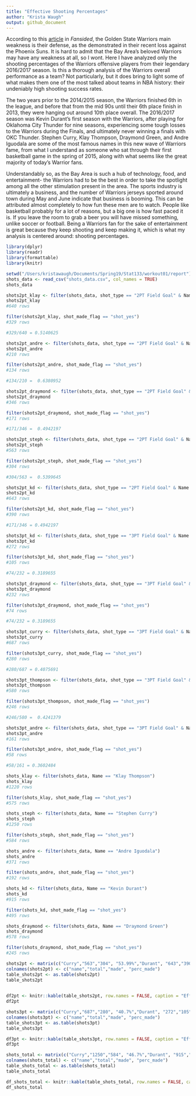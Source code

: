 ```yaml
---
title: "Effective Shooting Percentages"
author: "Krista Waugh"
output: github_document
---
```

According to this [article](https://sircharlesincharge.com/2019/03/13/golden-state-warriors-serious-concern/) in *Fansided*, the Golden State Warriors main weakness is their defense, as the demonstrated in their recent loss against the Phoenix Suns. It is hard to admit that the Bay Area's beloved Warriors may have any weakness at all, so I wont. Here I have analyzed only the shooting percentages of the Warriors offensive players from their legendary 2016/2017 season. Is this a thorough analysis of the Warriors overall performance as a team? Not particularly, but it does bring to light some of what makes them one of the most talked about teams in NBA history: their undeniably high shooting success rates. 

The two years prior to the 2014/2015 season, the Warriors finished 6th in the league, and before that from the mid 90s until their 6th place finish in 2013, they were hanging out around 10th place overall. The 2016/2017 season was Kevin Durant’s first season with the Warriors, after playing for Oklahoma City Thunder for nine seasons, experiencing some tough losses to the Warriors during the Finals, and ultimately never winning a finals with OKC Thunder. Stephen Curry, Klay Thompson, Draymond Green, and Andre Iguodala are some of the most famous names in this new wave of Warriors fame, from what I understand as someone who sat through their first basketball game in the spring of 2015, along with what seems like the great majority of today’s Warrior fans. 

Understandably so, as the Bay Area is such a hub of technology, food, and entertainment- the Warriors had to be the best in order to take the spotlight among all the other stimulation present in the area. The sports industry is ultimately a business, and the number of Warriors jerseys sported around town during May and June indicate that business is booming. This can be attributed almost completely to how fun these men are to watch. People like basketball probably for a lot of reasons, but a big one is how fast paced it is. If you leave the room to grab a beer you will have missed something, unlike soccer or football. Being a Warriors fan for the sake of entertainment is great because they keep shooting and keep making it, which is what my analysis is centered around: shooting percentages. 


```r
library(dplyr)
library(readr)
library(formattable)
library(knitr)
```


```r
setwd("/Users/kristawaugh/Documents/Spring19/Stat133/workout01/report")
shots_data <- read_csv("shots_data.csv", col_names = TRUE)
shots_data
```


```r
shots2pt_klay <- filter(shots_data, shot_type == "2PT Field Goal" & Name == "Klay Thompson")
shots2pt_klay
#640 rows

filter(shots2pt_klay, shot_made_flag == "shot_yes")
#329 rows 

#329/640 = 0.5140625
```

```r
shots2pt_andre <- filter(shots_data, shot_type == "2PT Field Goal" & Name == "Andre Iguodala")
shots2pt_andre
#210 rows

filter(shots2pt_andre, shot_made_flag == "shot_yes")
#134 rows 

#134/210 =  0.6380952
```

```r
shots2pt_draymond <- filter(shots_data, shot_type == "2PT Field Goal" & Name == "Draymond Green")
shots2pt_draymond
#346 rows

filter(shots2pt_draymond, shot_made_flag == "shot_yes")
#171 rows 

#171/346 =  0.4942197
```

```r
shots2pt_steph <- filter(shots_data, shot_type == "2PT Field Goal" & Name == "Stephen Curry")
shots2pt_steph
#563 rows

filter(shots2pt_steph, shot_made_flag == "shot_yes")
#304 rows 

#304/563 =  0.5399645
```

```r
shots2pt_kd <- filter(shots_data, shot_type == "2PT Field Goal" & Name == "Kevin Durant")
shots2pt_kd
#643 rows

filter(shots2pt_kd, shot_made_flag == "shot_yes")
#390 rows 

#171/346 = 0.4942197
```

```r
shots3pt_kd <- filter(shots_data, shot_type == "3PT Field Goal" & Name == "Kevin Durant")
shots3pt_kd
#272 rows

filter(shots3pt_kd, shot_made_flag == "shot_yes")
#105 rows 

#74/232 = 0.3189655
```

```r
shots3pt_draymond <- filter(shots_data, shot_type == "3PT Field Goal" & Name == "Draymond Green")
shots3pt_draymond
#232 rows

filter(shots3pt_draymond, shot_made_flag == "shot_yes")
#74 rows 

#74/232 = 0.3189655
```

```r
shots3pt_curry <- filter(shots_data, shot_type == "3PT Field Goal" & Name == "Stephen Curry")
shots3pt_curry
#687 rows

filter(shots3pt_curry, shot_made_flag == "shot_yes")
#280 rows 

#280/687 = 0.4075691
```

```r
shots3pt_thompson <- filter(shots_data, shot_type == "3PT Field Goal" & Name == "Klay Thompson")
shots3pt_thompson
#580 rows

filter(shots3pt_thompson, shot_made_flag == "shot_yes")
#246 rows 

#246/580 =  0.4241379
```

```r
shots3pt_andre <- filter(shots_data, shot_type == "3PT Field Goal" & Name == "Andre Iguodala")
shots3pt_andre
#161 rows

filter(shots3pt_andre, shot_made_flag == "shot_yes")
#58 rows 

#58/161 = 0.3602484
```

```r
shots_klay <- filter(shots_data, Name == "Klay Thompson")
shots_klay
#1220 rows

filter(shots_klay, shot_made_flag == "shot_yes")
#575 rows 

shots_steph <- filter(shots_data, Name == "Stephen Curry")
shots_steph
#1250 rows

filter(shots_steph, shot_made_flag == "shot_yes")
#584 rows 

shots_andre <- filter(shots_data, Name == "Andre Iguodala")
shots_andre
#371 rows

filter(shots_andre, shot_made_flag == "shot_yes")
#192 rows 

shots_kd <- filter(shots_data, Name == "Kevin Durant")
shots_kd
#915 rows

filter(shots_kd, shot_made_flag == "shot_yes")
#495 rows 

shots_draymond <- filter(shots_data, Name == "Draymond Green")
shots_draymond
#578 rows

filter(shots_draymond, shot_made_flag == "shot_yes")
#245 rows 
```


```r
shots2pt <- matrix(c("Curry","563","304", "53.99%","Durant", "643","390","60.6%","Green", "346","171","49.4%", "Iguodala", "210", "134", "63.8%", "Thompson", "640", "329", "51.4%"), ncol=4,byrow=TRUE)
colnames(shots2pt) <- c("name","total","made", "perc_made")
table_shots2pt <- as.table(shots2pt)
table_shots2pt
   
```

```r
df2pt <- knitr::kable(table_shots2pt, row.names = FALSE, caption = "Effective Shooting % by PLayer")
df2pt
```

```r
shots3pt <- matrix(c("Curry","687","280", "40.7%","Durant", "272","105","38.6%","Green", "232","74","31.9%", "Iguodala", "161", "58", "36%", "Thompson", "580", "246", "42.4%"), ncol=4,byrow=TRUE)
colnames(shots3pt) <- c("name","total","made", "perc_made")
table_shots3pt <- as.table(shots3pt)
table_shots3pt
```


```r
df3pt <- knitr::kable(table_shots3pt, row.names = FALSE, caption = "Effective Shooting % by PLayer")
df3pt
```

```r
shots_total <- matrix(c("Curry","1250","584", "46.7%","Durant", "915","495","54.1%","Green", "578","245","42.4%", "Iguodala", "371", "192", "51.8%", "Thompson", "1220", "575", "47.1%"), ncol=4,byrow=TRUE)
colnames(shots_total) <- c("name","total","made", "perc_made")
table_shots_total <- as.table(shots_total)
table_shots_total
```

```r
df_shots_total <- knitr::kable(table_shots_total, row.names = FALSE, caption = "Effective Shooting % by PLayer")
df_shots_total
```



